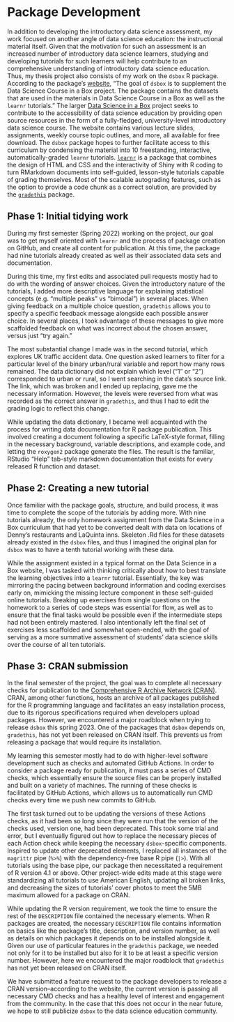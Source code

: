 # Package Development {.unnumbered}

In addition to developing the introductory data science assessment, my work focused on another angle of data science education: the instructional material itself. Given that the motivation for such an assessment is an increased number of introductory data science learners, studying and developing tutorials for such learners will help contribute to an comprehensive understanding of introductory data science education. Thus, my thesis project also consists of my work on the `dsbox` R package. According to the package’s [website](https://rstudio-education.github.io/dsbox/index.html), "The goal of `dsbox` is to supplement the Data Science Course in a Box project. The package contains the datasets that are used in the materials in Data Science Course in a Box as well as the `learnr` tutorials." The larger [Data Science in a Box](https://datasciencebox.org) project seeks to contribute to the accessibility of data science education by providing open source resources in the form of a fully-fledged, university-level introductory data science course. The website contains various lecture slides, assignments, weekly course topic outlines, and more, all available for free download. The `dsbox` package hopes to further facilitate access to this curriculum by condensing the material into 10 freestanding, interactive, automatically-graded `learnr` tutorials. [`learnr`](https://rstudio.github.io/learnr/) is a package that combines the design of HTML and CSS and the interactivity of Shiny with R coding to turn RMarkdown documents into self-guided, lesson-style tutorials capable of grading themselves. Most of the scalable autograding features, such as the option to provide a code chunk as a correct solution, are provided by the [`gradethis`](https://github.com/rstudio/gradethis) package. 


## Phase 1: Initial tidying work

During my first semester (Spring 2022) working on the project, our goal was to get myself oriented with `learnr` and the process of package creation on GitHub, and create all content for publication. At this time, the package had nine tutorials already created as well as their associated data sets and documentation. 

During this time, my first edits and associated pull requests mostly had to do with the wording of answer choices. Given the introductory nature of the tutorials, I added more descriptive language for explaining statistical concepts (e.g. “multiple peaks” vs “bimodal”) in several places. When giving feedback on a multiple choice question, `gradethis` allows you to specify a specific feedback message alongside each possible answer choice. In several places, I took advantage of these messages to give more scaffolded feedback on what was incorrect about the chosen answer, versus just “try again.”

The most substantial change I made was in the second tutorial, which explores UK traffic accident data. One question asked learners to filter for a particular level of the binary urban/rural variable and report how many rows remained. The data dictionary did not explain which level (“1” or “2”) corresponded to urban or rural, so I went searching in the data’s source link. The link, which was broken and I ended up replacing, gave me the necessary information. However, the levels were reversed from what was recorded as the correct answer in `gradethis`, and thus I had to edit the grading logic to reflect this change.

While updating the data dictionary, I became well acquainted with the process for writing data documentation for R package publication. This involved creating a document following a specific LaTeX-style format, filling in the necessary background, variable descriptions, and example code, and letting the `roxygen2` package generate the files. The result is the familiar, RStudio “Help” tab-style markdown documentation that exists for every released R function and dataset.

## Phase 2: Creating a new tutorial

Once familiar with the package goals, structure, and build process, it was time to complete the scope of the tutorials by adding more. With nine tutorials already, the only homework assignment from the Data Science in a Box curriculum that had yet to be converted dealt with data on locations of Denny’s restaurants and LaQuinta inns. Skeleton .Rd files for these datasets already existed in the `dsbox` files, and thus I imagined the original plan for `dsbox` was to have a tenth tutorial working with these data.

While the assignment existed in a typical format on the Data Science in a Box website, I was tasked with thinking critically about how to best translate the learning objectives into a `learnr` tutorial. Essentially, the key was mirroring the pacing between background information and coding exercises early on, mimicking the missing lecture component in these self-guided online tutorials. Breaking up exercises from single questions on the homework to a series of code steps was essential for flow, as well as to ensure that the final tasks would be possible even if the intermediate steps had not been entirely mastered. I also intentionally left the final set of exercises less scaffolded and somewhat open-ended, with the goal of serving as a more summative assessment of students’ data science skills over the course of all ten tutorials.

## Phase 3: CRAN submission

In the final semester of the project, the goal was to complete all necessary checks for publication to the [Comprehensive R Archive Network (CRAN)](https://cran.r-project.org/). CRAN, among other functions, hosts an archive of all packages published for the R programming language and facilitates an easy installation process, due to its rigorous specifications required when developers upload packages. However, we encountered a major roadblock when trying to release `dsbox` this spring 2023. One of the packages that `dsbox` depends on, `gradethis`, has not yet been released on CRAN itself. This prevents us from releasing a package that would require its installation.

My learning this semester mostly had to do with higher-level software development such as checks and automated GitHub Actions. In order to consider a package ready for publication, it must pass a series of CMD checks, which essentially ensure the source files can be properly installed and built on a variety of machines. The running of these checks is facilitated by GitHub Actions, which allows us to automatically run CMD checks every time we push new commits to GitHub.

The first task turned out to be updating the versions of these Actions checks, as it had been so long since they were run that the version of the checks used, version one, had been deprecated. This took some trial and error, but I eventually figured out how to replace the necessary pieces of each Action check while keeping the necessary `dsbox`-specific components. Inspired to update other deprecated elements, I replaced all instances of the `magrittr` pipe (`%>%`) with the dependency-free base R pipe (`|>`). With all tutorials using the base pipe, our package then necessitated a requirement of R version 4.1 or above. Other project-wide edits made at this stage were standardizing all tutorials to use American English, updating all broken links, and decreasing the sizes of tutorials’ cover photos to meet the 5MB maximum allowed for a package on CRAN.

While updating the R version requirement, we took the time to ensure the rest of the `DESCRIPTION` file contained the necessary elements. When R packages are created, the necessary `DESCRIPTION` file contains information on basics like the package’s title, description, and version number, as well as details on which packages it depends on to be installed alongside it. Given our use of particular features in the `gradethis` package, we needed not only for it to be installed but also for it to be at least a specific version number. However, here we encountered the major roadblock that `gradethis` has not yet been released on CRAN itself.

We have submitted a feature request to the package developers to release a CRAN version--according to the website, the current version is passing all necessary CMD checks and has a healthy level of interest and engagement from the community. In the case that this does not occur in the near future, we hope to still publicize `dsbox` to the data science education community.
